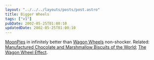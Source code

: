```yaml
---
layout: "../../../layouts/posts/post.astro"
title: Bigger Wheels
tags: ["v1"]
pubDate: 2002-05-25T01:00:10
updatedDate: 2002-05-25T01:00:10
---
```


[MoonPies][1] in infinitely better than [Wagon Wheels][2] non-shocker. Related: [Manufactured Chocolate and Marshmallow Biscuits of the World][3]; [The Wagon Wheel Effect][4].

[1]: http://www.moonpie.com/ "official MoonPie website"
[2]: http://www.wagonwheels.co.uk/ "official Wagon Wheels website"
[3]: http://www.bbc.co.uk/dna/h2g2/alabaster/A591293 "Manufactured Chocolate and Marshmallow Biscuits of the World on H2G2"
[4]: http://www.bbc.co.uk/dna/h2g2/alabaster/A244919 "The Wagon Wheel Effect on H2G2"

